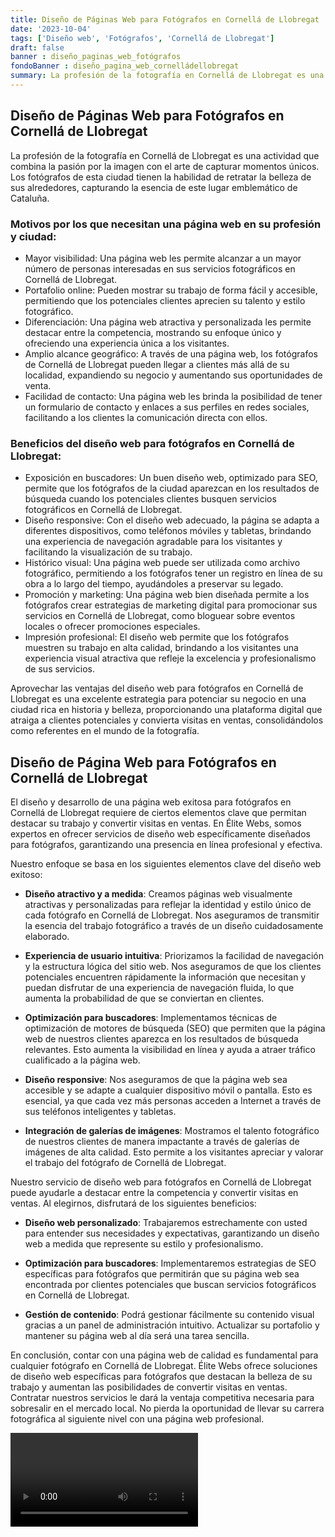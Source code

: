 ```yaml
---
title: Diseño de Páginas Web para Fotógrafos en Cornellá de Llobregat
date: '2023-10-04'
tags: ['Diseño web', 'Fotógrafos', 'Cornellá de Llobregat']
draft: false
banner : diseño_paginas_web_fotógrafos
fondoBanner : diseño_pagina_web_cornelládellobregat
summary: La profesión de la fotografía en Cornellá de Llobregat es una actividad que combina la pasión por la imagen con el arte de capturar momentos únicos. Los fotógrafos de esta ciudad tienen la habilidad de retratar la belleza de sus alrededores, capturando la esencia de este lugar emblemático de Cataluña.
---
```


## Diseño de Páginas Web para Fotógrafos en Cornellá de Llobregat

La profesión de la fotografía en Cornellá de Llobregat es una actividad que combina la pasión por la imagen con el arte de capturar momentos únicos. Los fotógrafos de esta ciudad tienen la habilidad de retratar la belleza de sus alrededores, capturando la esencia de este lugar emblemático de Cataluña.

### Motivos por los que necesitan una página web en su profesión y ciudad:

- Mayor visibilidad: Una página web les permite alcanzar a un mayor número de personas interesadas en sus servicios fotográficos en Cornellá de Llobregat. 
- Portafolio online: Pueden mostrar su trabajo de forma fácil y accesible, permitiendo que los potenciales clientes aprecien su talento y estilo fotográfico.
- Diferenciación: Una página web atractiva y personalizada les permite destacar entre la competencia, mostrando su enfoque único y ofreciendo una experiencia única a los visitantes.
- Amplio alcance geográfico: A través de una página web, los fotógrafos de Cornellá de Llobregat pueden llegar a clientes más allá de su localidad, expandiendo su negocio y aumentando sus oportunidades de venta.
- Facilidad de contacto: Una página web les brinda la posibilidad de tener un formulario de contacto y enlaces a sus perfiles en redes sociales, facilitando a los clientes la comunicación directa con ellos.

### Beneficios del diseño web para fotógrafos en Cornellá de Llobregat:

- Exposición en buscadores: Un buen diseño web, optimizado para SEO, permite que los fotógrafos de la ciudad aparezcan en los resultados de búsqueda cuando los potenciales clientes busquen servicios fotográficos en Cornellá de Llobregat.
- Diseño responsive: Con el diseño web adecuado, la página se adapta a diferentes dispositivos, como teléfonos móviles y tabletas, brindando una experiencia de navegación agradable para los visitantes y facilitando la visualización de su trabajo.
- Histórico visual: Una página web puede ser utilizada como archivo fotográfico, permitiendo a los fotógrafos tener un registro en línea de su obra a lo largo del tiempo, ayudándoles a preservar su legado.
- Promoción y marketing: Una página web bien diseñada permite a los fotógrafos crear estrategias de marketing digital para promocionar sus servicios en Cornellá de Llobregat, como bloguear sobre eventos locales o ofrecer promociones especiales.
- Impresión profesional: El diseño web permite que los fotógrafos muestren su trabajo en alta calidad, brindando a los visitantes una experiencia visual atractiva que refleje la excelencia y profesionalismo de sus servicios.

Aprovechar las ventajas del diseño web para fotógrafos en Cornellá de Llobregat es una excelente estrategia para potenciar su negocio en una ciudad rica en historia y belleza, proporcionando una plataforma digital que atraiga a clientes potenciales y convierta visitas en ventas, consolidándolos como referentes en el mundo de la fotografía.

<GifSeo />

<Cta />

## Diseño de Página Web para Fotógrafos en Cornellá de Llobregat

El diseño y desarrollo de una página web exitosa para fotógrafos en Cornellá de Llobregat requiere de ciertos elementos clave que permitan destacar su trabajo y convertir visitas en ventas. En Élite Webs, somos expertos en ofrecer servicios de diseño web específicamente diseñados para fotógrafos, garantizando una presencia en línea profesional y efectiva.

Nuestro enfoque se basa en los siguientes elementos clave del diseño web exitoso:

- **Diseño atractivo y a medida**: Creamos páginas web visualmente atractivas y personalizadas para reflejar la identidad y estilo único de cada fotógrafo en Cornellá de Llobregat. Nos aseguramos de transmitir la esencia del trabajo fotográfico a través de un diseño cuidadosamente elaborado.

- **Experiencia de usuario intuitiva**: Priorizamos la facilidad de navegación y la estructura lógica del sitio web. Nos aseguramos de que los clientes potenciales encuentren rápidamente la información que necesitan y puedan disfrutar de una experiencia de navegación fluida, lo que aumenta la probabilidad de que se conviertan en clientes.

- **Optimización para buscadores**: Implementamos técnicas de optimización de motores de búsqueda (SEO) que permiten que la página web de nuestros clientes aparezca en los resultados de búsqueda relevantes. Esto aumenta la visibilidad en línea y ayuda a atraer tráfico cualificado a la página web.

- **Diseño responsive**: Nos aseguramos de que la página web sea accesible y se adapte a cualquier dispositivo móvil o pantalla. Esto es esencial, ya que cada vez más personas acceden a Internet a través de sus teléfonos inteligentes y tabletas.

- **Integración de galerías de imágenes**: Mostramos el talento fotográfico de nuestros clientes de manera impactante a través de galerías de imágenes de alta calidad. Esto permite a los visitantes apreciar y valorar el trabajo del fotógrafo de Cornellá de Llobregat.

Nuestro servicio de diseño web para fotógrafos en Cornellá de Llobregat puede ayudarle a destacar entre la competencia y convertir visitas en ventas. Al elegirnos, disfrutará de los siguientes beneficios:

- **Diseño web personalizado**: Trabajaremos estrechamente con usted para entender sus necesidades y expectativas, garantizando un diseño web a medida que represente su estilo y profesionalismo.

- **Optimización para buscadores**: Implementaremos estrategias de SEO específicas para fotógrafos que permitirán que su página web sea encontrada por clientes potenciales que buscan servicios fotográficos en Cornellá de Llobregat.

- **Gestión de contenido**: Podrá gestionar fácilmente su contenido visual gracias a un panel de administración intuitivo. Actualizar su portafolio y mantener su página web al día será una tarea sencilla.

En conclusión, contar con una página web de calidad es fundamental para cualquier fotógrafo en Cornellá de Llobregat. Élite Webs ofrece soluciones de diseño web específicas para fotógrafos que destacan la belleza de su trabajo y aumentan las posibilidades de convertir visitas en ventas. Contratar nuestros servicios le dará la ventaja competitiva necesaria para sobresalir en el mercado local. No pierda la oportunidad de llevar su carrera fotográfica al siguiente nivel con una página web profesional.

<Video />

<CtaBot job='Fotógrafos' city='Cornellá de Llobregat'/>

<Gmaps query='Cornellá de Llobregat+españa+maps' />